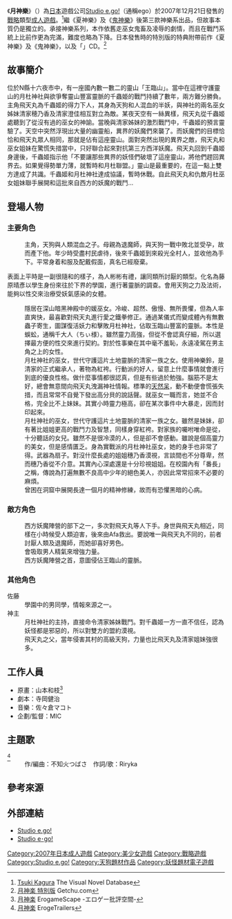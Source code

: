 {{Infobox animanga/Headerofja
|title= 月神樂
|image=C481485package.jpg
|size= 280px
|caption= 《月神樂》遊戲封面
|japanese= 月神楽
|english=
|kana= つきかぐら
|romaji= Tsukikagura
|genre= [[奇幻|奇幻]]、凌辱
}}
{{Infobox animanga/Game
|Title= 月神樂
|Genre= [[戰略遊戲|戰略]]
|Engine= 
|Dev= [[Studio_e.go!|Studio e.go!]]
|Pub= Studio e.go!
|Producer= 
|Director= MIC
|Scenario= 寺岡健治
|CharacterDesign= [[山本和枝|山本和枝]]
|Sound= 佐々倉マコト
|Play= 1
|Date= 2007年12月21日<br />2015年10月30日 (SP版)
|Rating= 18禁
|End= 15
}}
{{Infobox animanga/Footerofja}}
《'''月神樂'''》（{{lang|ja|月神楽}}）為[[日本|日本]]遊戲公司[[Studio_e.go!|Studio e.go!]]（通稱ego）於2007年12月21日發售的[[戰略遊戲|戰略]]類型[[日本成人遊戲|成人遊戲]]。<ref>[https://vndb.org/v642 Tsuki Kagura] {{Wayback|url=https://vndb.org/v642 |date=20161209233824 }}The Visual Novel Database{{en}}</ref>繼《夏神樂》及《[[鬼神樂|鬼神樂]]》後第三款神樂系出品，但故事本質仍是獨立的。承接神樂系列，本作依舊走巫女鬼畜及凌辱的劇情，而且在戰鬥系統上比前作更為完滿，難度也略為下降。日本發售時的特別版的特典附帶前作《夏神樂》及《鬼神樂》，以及「{{lang|ja|月神楽ヴォーカル曲}}」CD。<ref>[http://www.getchu.com/soft.phtml?id=481485 月神楽 特別版] {{Wayback|url=http://www.getchu.com/soft.phtml?id=481485 |date=20200107131258 }}Getchu.com{{ja}}</ref>

==故事簡介==
位於N縣十六夜市中，有一座國內數一數二的靈山「王臨山」。當中在這裡守護靈山的月杜神社與欲爭奪靈山豐富靈脈的千蟲姫的戰鬥持續了數年，兩方難分勝負。主角飛天丸為千蟲姬的得力下人，其身為天狗和人混血的半妖，與神社的兩名巫女姊妹清家穂乃香及清家澄佳相互對立為敵。某夜天空有一絲異樣，飛天丸從千蟲姬處聽到了從沒有過的巫女的神諭。當晚與清家姊妹的激烈戰鬥中，千蟲姬的預言靈驗了。天空中突然浮現出大量的幽靈船，異界的妖魔們來襲了。而妖魔們的目標恰恰和飛天丸眾人相同，那就是佔有這座靈山。面對突然出現的異界之敵，飛天丸和巫女姐妹在驚慌失措當中，只好聯合起來對抗第三方西洋妖魔。飛天丸回到千蟲姬身邊後，千蟲姬指示他「不要讓那些異界的妖怪們破壞了這座靈山，將他們趕回異界去。如果覺得勢單力薄，就暫時和月杜聯盟。」靈山是最重要的，在這一點上雙方達成了共識。千蟲姬和月杜神社達成協議，暫時休戰。自此飛天丸和仇敵月杜巫女姐妹聯手展開和這批來自西方的妖魔的戰鬥…

==登場人物==
===主要角色===
;{{nihongo|飛天丸／藤原晴彥|ひてんまる／ふじわらはるひこ|[[配音員|聲]]：秋葉葉}}
:主角，天狗與人類混血之子。母親為退魔師，與天狗一戰中敗北並受孕，故而產下他。年少時受盡村民虐待，後來千蟲姬到來殺光全村人，並收他為手下。平常身着和服及配戴假面，真名已經廢棄。
表面上平時是一副很隨和的樣子，為人彬彬有禮，讓同類所討厭的類型。化名為藤原晴彥以學生身份來往於下界的學園，進行著靈脈的調查。會用天狗之力及法術，能夠以性交來治療受妖氣感染的女體。
;{{nihongo|千蟲姬|千蟲姫（ちむしひめ）|聲：草柳順子}}
:隱居在深山暗黑神殿中的媛巫女。冷峻、超然、傲慢、無所畏懼，但為人率直爽快，最喜歡對飛天丸進行愛之鐵拳修正。通過某儀式而變成體內有無數蟲子寄生，圖謀復活妖力和擊敗月杜神社，佔取玉臨山豐富的靈脈。本性是蜈蚣，通稱千大人（ちぃ様）。雖然靈力高強，但從不會認真仔細，所以選擇最方便的性交來進行契約。對於性事樂在其中毫不羞恥，永遠凌駕在男主角之上的女性。
;{{nihongo|清家穗乃香|清家穂乃香（せいけほのか）|聲：[[芹園宮|芹園宮]]}}
:月杜神社的巫女，世代守護這片土地靈脈的清家一族之女。使用神樂鈴，是清家的正式繼承人，著物為紅袴。行動派的好人，留意上什麼事情就會進行到底的優良性格。做什麼事情都很認真，但是有些過於勉強。腦筋不是太好，總會無意間向飛天丸洩漏神社情報。標準的[[天然呆|天然呆]]，動不動便會慌張失措，而且常常不自覺下發出高分貝的說話聲。就巫女一職而言，她並不合格，完全比不上妹妹。其實小時靈力極高，卻在某次事件中大暴走，因而封印起來。
;{{nihongo|清家澄佳|清家澄佳（せいけすみか）|聲：{{lang|ja|榎津まお}}}}
:月杜神社的巫女，世代守護這片土地靈脈的清家一族之女。雖然是妹妹，卻有著比姐姐更高的戰鬥力及智慧，同樣身穿紅袴。對家族的囑咐唯命是從，十分聽話的女兒。雖然不是很冷漠的人，但是卻不會感動。雖說是個高靈力的美女，但是感情匱乏。身為實戰派的月杜神社巫女，她的身手也非常了得。武器為扇子。對沒什麼長處的姐姐穗乃香漠視，言談間也不分尊卑，然而穗乃香從不介意。其實內心深處還是十分珍視姐姐。在校園內有「番長」之稱，傳說為打遍無數不良高中少年的絕色美人，亦因此常常招來不必要的麻煩。
:曾困在洞窟中展開長達一個月的精神修練，故而有恐懼黑暗的心病。

===敵方角色===
;{{nihongo|Sacubas|サキュバス|聲：{{lang|ja|桜坂かい}}}}
:西方妖魔陣營的部下之一，多次對飛天丸等人下手。身世與飛天丸相近，同樣在小時候受人類迫害，後來由Afa救出。要說唯一與飛天丸不同的，前者討厭人類及退魔師，而她卻喜好男色。
:會吸取男人精氣來增強力量。
;{{nihongo|Afa|エーファ|聲：{{lang|ja|茉莉奈}}}}
:西方妖魔陣營之首，意圖侵佔王臨山的靈脈。

===其他角色===
;佐藤
:學園中的男同學，情報來源之一。
;神主
:月杜神社的主持，直接命令清家姊妹戰鬥。對千蟲姬一方一直不信任，認為妖怪都是邪惡的，所以對雙方的盟約漠視。
;{{nihongo|白雲齋|白雲斎}}
:飛天丸之父，當年侵害其村的高級天狗，力量也比飛天丸及清家姐妹強很多。

==工作人員==
*原畫：山本和枝<ref>[http://erogamescape.dyndns.org/~ap2/ero/toukei_kaiseki/game.php?game=10276#ad 月神楽] {{Wayback|url=http://erogamescape.dyndns.org/~ap2/ero/toukei_kaiseki/game.php?game=10276#ad |date=20201022031559 }}ErogameScape -エロゲー批評空間-{{ja}}</ref>
*劇本：寺岡健治
*音樂：佐々倉マコト
*企劃/監督：MIC

==主題歌==
;{{lang|ja|月光〜君恋し夜〜}}<ref>[http://erogetrailers.com/soft/3702#layout_page 月神楽] {{Wayback|url=http://erogetrailers.com/soft/3702#layout_page |date=20190917072606 }}ErogeTrailers{{ja}}</ref>
:作/編曲：不知火つばさ　作詞/歌：Riryka

==參考來源==
<references />

==外部連結==
*[https://web.archive.org/web/20110722095531/http://www.studio-ego.co.jp/ Studio e.go!]{{ja}}
*[http://www.studio-ego.jp/ Studio e･go!] {{Wayback|url=http://www.studio-ego.jp/ |date=20151207060752 }}{{ja}}

{{Studio e.go!}}

{{DEFAULTSORT:Tsukikagura}}

[[Category:2007年日本成人遊戲|Category:2007年日本成人遊戲]]
[[Category:美少女遊戲|Category:美少女遊戲]]
[[Category:戰略遊戲|Category:戰略遊戲]]
[[Category:Studio_e.go!|Category:Studio e.go!]]
[[Category:天狗題材作品|Category:天狗題材作品]]
[[Category:妖怪題材電子遊戲|Category:妖怪題材電子遊戲]]